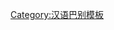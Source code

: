 {{User language-5|cmn-guiliu|該用戶能以'''[[:Category:Cmn-guiliu-5 使用者|专业]]'''的'''[[:Category:Cmn-guiliu 使用者|桂柳話]]'''進行交流。|桂柳話|12|9}}<noinclude>[[Category:汉语巴别模板]]</noinclude>
